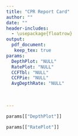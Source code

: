 ```yaml
---
title: "CPR Report Card"
author: ""
date: ""
header-includes:
  - \usepackage{floatrow}
output: 
  pdf_document:
   keep_tex: true
params:
  DepthPlot: "NULL"
  RatePlot: "NULL"
  CCFTbl: "NULL"
  CCFPie: "NULL"
  AvgDepthRate: "NULL"
  
  
  
---
```


\newfloatcommand{btabbox}{table}

\begin{figure}[H]
  \begin{floatrow}
    \ffigbox{%
```r
params[["CCFPie"]]
```
    }{\caption{CCF Pie Chart}}

    \btabbox{%
```r
knitr::kable(params[["CCFTbl"]], format = "latex")
```
    }{\caption{CCF Table}}
  \end{floatrow}
\end{figure}


```r
params[["DepthPlot"]]
```

```r
params[["RatePlot"]]
```